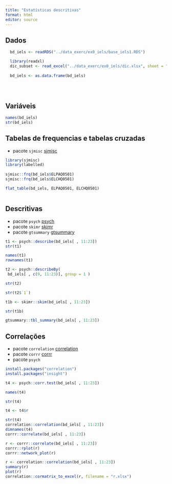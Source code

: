 ```yaml
---
title: "Estatísticas descritivas"
format: html
editor: source
---
```


## Dados

```r
  bd_iels <- readRDS("../data_exerc/ex0_iels/base_iels1.RDS")

  library(readxl)
  dic_subset <- read_excel("../data_exerc/ex0_iels/dic.xlsx", sheet = "dic1")
  
  bd_iels <- as.data.frame(bd_iels)
  
  
  
```

## Variáveis 

```r
names(bd_iels)
str(bd_iels)
```

## Tabelas de frequencias e tabelas cruzadas

- pacote `sjmisc` [sjmisc](https://cran.r-project.org/web/packages/sjmisc/index.html)

```r
library(sjmisc)
library(labelled)
	
sjmisc::frq(bd_iels$ELPAQ0501)
sjmisc::frq(bd_iels$ELCHQ0501)

flat_table(bd_iels, ELPAQ0501, ELCHQ0501)



```

## Descritivas

- pacote `psych` [psych](https://cran.r-project.org/web/packages/psych/index.html)
- pacote  `skimr` [skimr](https://docs.ropensci.org/skimr/)
- pacote `gtsummary` [gtsummary](https://www.danieldsjoberg.com/gtsummary/)


```r
t1 <- psych::describe(bd_iels[ , 11:23])
str(t1)

names(t1)
rownames(t1)

t2 <- psych::describeBy(
 bd_iels[ , c(9, 11:23)], group = 1 )

str(t2)

str(t2$`1`)

t1b <- skimr::skim(bd_iels[ , 11:23])

str(t1b)

gtsummary::tbl_summary(bd_iels[ , 11:23])

```

## Correlações 

- pacote `correlation` [correlation](https://easystats.github.io/correlation/)
- pacote `corrr` [corrr](https://corrr.tidymodels.org)
- pacote `psych` 


```r
install.packages("correlation")
install.packages("insight")

t4 <- psych::corr.test(bd_iels[ , 11:23])

names(t4)

str(t4)

t4 <- t4$r

str(t4)
correlation::correlation(bd_iels[ , 11:23])
dimnames(t4)
corrr::correlate(bd_iels[ , 11:23])


```

```r

r <- corrr::correlate(bd_iels[ , 11:23])
corrr::rplot(r)
corrr::network_plot(r)

r <- correlation::correlation(bd_iels[ , 11:23])
summary(r)
plot(r)
correlation::cormatrix_to_excel(r, filename = "r.xlsx")

```

